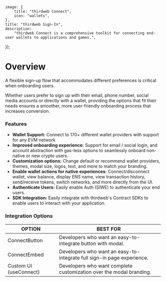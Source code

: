 

	image: {
		title: "thirdweb Connect",
		icon: "wallets",
	},
	title: "thirdweb Sign-In",
	description:
		"thirdweb Connect is a comprehensive toolkit for connecting end-user wallets to applications and games.",
});

# Overview

A flexible sign-up flow that accommodates different preferences is critical when onboarding users. 

Whether users prefer to sign up with their email, phone number, social media accounts or directly with a wallet, providing the options that fit their needs ensures a smoother, more user-friendly onboarding process that increases conversion. 

<DocImage src={connectModal} />

### Features

- **Wallet Support:** Connect to 170+ different wallet providers with support for any EVM network
- **Improved onboarding experience:** Support for email / social login, and account abstraction with gas-less options to seamlessly onboard non-native or new crypto users.
- **Customization options:** Change default or recommend wallet providers, themes, modal size, logos, text, and more to match your branding.
- **Enable wallet actions for native experiences:** Connect/disconnect wallet, view balance, display ENS name, view transaction history, send/receive tokens, switch networks, and more directly from the UI.
- **Authenticate Users:** Easily enable Auth (SIWE) to authenticate your end users.
- **SDK Integration:** Easily integrate with thirdweb's Contract SDKs to enable users to interact with your application.

<DocImage src={customModal} />

### Integration Options

| OPTION               | BEST FOR                                                   |
|----------------------|------------------------------------------------------------|
| ConnectButton        | Developers who want an easy-to-integrate button with modal.|
| ConnectEmbed         | Developers who want an easy-to-integrate full sign-in page experience.|
| Custom UI (useConnect)| Developers who want complete customization over the modal branding.|

